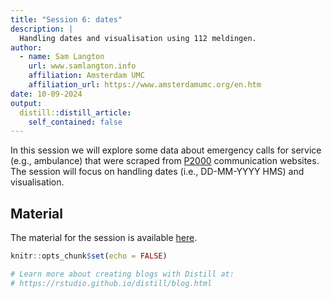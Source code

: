 ```yaml
---
title: "Session 6: dates"
description: |
  Handling dates and visualisation using 112 meldingen.
author:
  - name: Sam Langton
    url: www.samlangton.info
    affiliation: Amsterdam UMC
    affiliation_url: https://www.amsterdamumc.org/en.htm
date: 10-09-2024
output:
  distill::distill_article:
    self_contained: false
---
```


In this session we will explore some data about emergency calls for service (e.g., ambulance) that were scraped from [P2000](https://en.wikipedia.org/wiki/P2000_(network)) communication websites. The session will focus on handling dates (i.e., DD-MM-YYYY HMS) and visualisation.

## Material

The material for the session is available [here](https://github.com/langtonhugh/rum_umc/blob/main/session_material/scripts/session6.R).


```r
knitr::opts_chunk$set(echo = FALSE)

# Learn more about creating blogs with Distill at:
# https://rstudio.github.io/distill/blog.html

```



